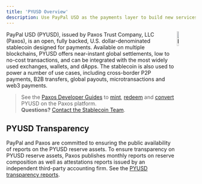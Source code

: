```yaml
---
title: 'PYUSD Overview'
description: Use PayPal USD as the payments layer to build new services and products on public blockchains.
---
```


[contact-us]: https://support.paxos.com
[transparency]: https://paxos.com/pyusd-transparency/
[mint]: developer/mint
[redeem]: developer/redeem
[convert]: developer/convert
[pyusd-logo-png]: https://insights.paxos.com/hubfs/PYUSDLOGO.png

<img src="/images/pyusd_logo.png" alt="PYUSD" align="right" width="10%" />

PayPal USD (PYUSD), issued by Paxos Trust Company, LLC (Paxos), is an open, fully backed, U.S. dollar-denominated stablecoin designed for payments.
Available on multiple blockchains, PYUSD offers near-instant global settlements, low to no-cost transactions, and can be integrated with the most widely used exchanges, wallets, and dApps.
The stablecoin is also used to power a number of use cases, including cross-border P2P payments, B2B transfers, global payouts, microtransactions and web3 payments.

> See the [Paxos Developer Guides](/) to [mint], [redeem] and [convert] PYUSD on the Paxos platform.<br/>**Questions?** [Contact the Stablecoin Team][contact-us].

## PYUSD Transparency

PayPal and Paxos are committed to ensuring the public availability of reports on the PYUSD reserve assets.
To ensure transparency on PYUSD reserve assets, Paxos publishes monthly reports on reserve composition as well as attestations reports issued by an independent third-party accounting firm. See the [PYUSD transparency reports][transparency].
